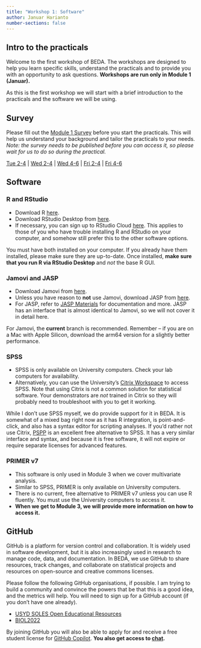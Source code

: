 ```yaml
---
title: "Workshop 1: Software"
author: Januar Harianto
number-sections: false
---
```



## Intro to the practicals

Welcome to the first workshop of BEDA. The workshops are designed to help you learn specific skills, understand the practicals and to provide you with an opportunity to ask questions. **Workshops are run only in Module 1 (Januar).**

As this is the first workshop we will start with a brief introduction to the practicals and the software we will be using. 

## Survey

Please fill out the [Module 1 Survey](https://forms.gle/2b7d3Z5c9f4x8z6i6){target="_blank"} before you start the practicals. This will help us understand your background and tailor the practicals to your needs. *Note: the survey needs to be published before you can access it, so please wait for us to do so during the practical.*

[Tue 2-4](https://docs.google.com/forms/d/e/1FAIpQLSf9eckurfxTqmPE5Pajm0s9biDq7HBDpPhCFaXJ1bqpfSeAbQ/viewform?usp=header) | 
[Wed 2-4](https://docs.google.com/forms/d/e/1FAIpQLSdkIV_MjseIoopyAFudXyKPYIMGPYzXxWpiiVkAOZJV_jIvzw/viewform?usp=header) | 
[Wed 4-6](https://docs.google.com/forms/d/e/1FAIpQLSes38rJmJ2kkBY3Q2r1Tn0MOdnLKqDXjJ6JriD-2c1ZLj0qIw/viewform?usp=header) | 
[Fri 2-4](https://docs.google.com/forms/d/e/1FAIpQLScn1h_2CSRDVsQFr-B6TgeVufH-kIdEBReY-xGYdjp2pAxTsA/viewform?usp=header) | 
[Fri 4-6](https://docs.google.com/forms/d/e/1FAIpQLSer7g_DS3q6OXtxmh8iQAtD21ghD4U1stoQj5MevGv2ukN0lw/viewform?usp=header)


## Software

### R and RStudio

- Download R [here](https://cran.rstudio.com/){target="_blank"}.
- Download RStudio Desktop from [here](https://posit.co/download/rstudio-desktop/){target="_blank"}.
- If necessary, you can sign up to RStudio Cloud [here](https://posit.cloud/){target="_blank"}. This applies to those of you who have trouble installing R and RStudio on your computer, and somehow still prefer this to the other software options.

You must have both installed on your computer. If you already have them installed, please make sure they are up-to-date. Once installed, **make sure that you run R via RStudio Desktop** and *not* the base R GUI.

### Jamovi and JASP

- Download Jamovi from [here](https://www.jamovi.org/download.html). 
- Unless you have reason to **not** use Jamovi, download JASP from [here](https://jasp-stats.org/download/).
 - For JASP, refer to [JASP Materials](https://jasp-stats.org/jasp-materials/#manuals) for documentation and more. JASP has an interface that is almost identical to Jamovi, so we will not cover it in detail here.

For Jamovi, the **current** branch is recommended. Remember -- if you are on a Mac with Apple Silicon, download the arm64 version for a slightly better performance.


### SPSS

- SPSS is only available on University computers. Check your lab computers for availability.
- Alternatively, you can use the University's [Citrix Workspace](https://uniconnect.cloud.com/Citrix/StoreWeb/#/login){target="_blank"} to access SPSS. Note that using Citrix is not a common solution for statistical software. Your demonstrators are *not* trained in Citrix so they will probably need to troubleshoot with you to get it working.

While I don't use SPSS myself, we do provide support for it in BEDA. It is somewhat of a mixed bag right now as it has R integration, is point-and-click, and also has a syntax editor for scripting analyses. If you'd rather not use Citrix, [PSPP](https://www.gnu.org/software/pspp/){target="_blank"} is an excellent free alternative to SPSS. It has a very similar interface and syntax, and because it is free software, it will not expire or require separate licenses for advanced features.

### PRIMER v7

- This software is only used in Module 3 when we cover multivariate analysis. 
- Similar to SPSS, PRIMER is only available on University computers.
- There is no current, free alternative to PRIMER v7 unless you can use R fluently. You must use the University computers to access it.
- **When we get to Module 3, we will provide more information on how to access it.**

## GitHub

GitHub is a platform for version control and collaboration. It is widely used in software development, but it is also increasingly used in research to manage code, data, and documentation. In BEDA, we use GitHub to share resources, track changes, and collaborate on statistical projects and resources on open-source and creative commons licenses.

Please follow the following GitHub organisations, if possible. I am trying to build a community and convince the powers that be that this is a good idea, and the metrics will help. You will need to sign up for a GitHub account (if you don't have one already).

-   [USYD SOLES Open Educational Resources](https://github.com/usyd-soles-edu)
-   [BIOL2022](https://github.com/BIOL2022)

By joining GitHub you will also be able to apply for and receive a free student license for [GitHub Copilot](https://github.com/features/copilot). **You also get access to [chat](https://github.com/copilot).**